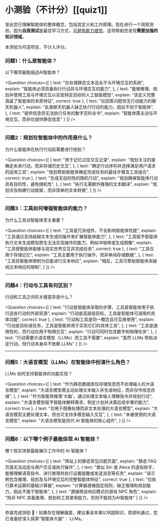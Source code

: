 # 小测验（不计分）[[quiz1]] 

至此您已理解智能体的整体概念，包括其定义和工作原理。现在进行一个简短测验，因为**自我测试**是最佳学习方式，[可避免能力错觉](https://www.coursera.org/lecture/learning-how-to-learn/illusions-of-competence-BuFzf)。这将帮助您发现**需要加强的知识领域**。

本测验为可选项目，不计入评分。

### 问题1：什么是智能体？
以下哪项最能描述AI智能体？

<Question
choices={[
{
text: "仅处理静态文本且永不与环境交互的系统",
explain: "智能体必须具备执行行动并与环境交互的能力",
},
{
text: "能够推理、规划并使用工具与环境交互以实现特定目标的人工智能模型",
explain: "该定义完整涵盖了智能体的本质特征",
correct: true
},
{
text: "仅回答问题但无行动能力的聊天机器人",
explain: "此类聊天机器人缺乏执行行动的能力，因此不同于智能体",
},
{
text: "提供信息但无法执行任务的数字百科全书",
explain: "智能体需主动与环境交互，而非仅提供静态信息"
}
]}
/>

---

### 问题2：规划在智能体中的作用是什么？
为什么智能体在执行行动前需要进行规划？

<Question
choices={[
{
text: "用于记忆过往交互记录",
explain: "规划关注的是确定未来行动，而非存储历史交互",
},
{
text: "确定行动序列并选择满足用户请求的适用工具",
explain: "规划帮助智能体确定完成任务的最佳步骤及工具组合",
correct: true
},
{
text: "生成无目的性的随机行动",
explain: "规划确保智能体行动具有目的性，避免随机性",
},
{
text: "执行无需额外推理的文本翻译",
explain: "规划涉及构建行动框架，而非简单的文本转换",
}
]}
/>

---

### 问题3：工具如何增强智能体的能力？
为什么工具对智能体至关重要？

<Question
choices={[
{
text: "工具是冗余组件，不会影响智能体性能",
explain: "工具通过支持超越文本生成的操作来扩展智能体能力",
},
{
text: "工具赋予智能体执行文本生成模型原生无法实现操作的能力，例如冲咖啡或生成图像",
explain: "工具使智能体能够与现实世界交互并完成任务",
correct: true
},
{
text: "工具仅用于存储记忆",
explain: "工具主要用于执行操作，而非单纯存储数据",
},
{
text: "工具将智能体限制为仅能进行文本响应",
explain: "相反，工具可帮助智能体突破纯文本响应的限制",
}
]}
/>

---

### 问题4：行动与工具有何区别？
行动和工具之间的关键差异是什么？

<Question
choices={[
{
text: "行动是智能体采取的步骤，工具是智能体用于执行这些行动的外部资源",
explain: "行动是高层级目标，工具是智能体可调用的具体功能",
correct: true
},
{
text: "行动和工具是同一概念且可互换使用",
explain: "行动是目标或任务，工具是智能体用于实现它们的具体工具",
},
{
text: "工具是通用性的，而行动仅用于物理交互",
explain: "行动可同时包含数字和物理任务",
},
{
text: "行动需要大语言模型（LLMs）而工具不需要",
explain: "虽然 LLMs 帮助决定行动，但行动本身并不依赖 LLMs"
}
]}
/>

---

### 问题5：大语言模型（LLMs）在智能体中扮演什么角色？
LLMs 如何支持智能体的功能实现？

<Question
choices={[
{
text: "作为静态数据库仅存储信息而不处理输入的大语言模型",
explain: "大语言模型需主动处理文本输入并生成响应，而非仅作信息存储",
},
{
text: "作为智能体推理'大脑'，通过处理文本输入理解指令并规划行动",
explain: "大语言模型赋予智能体解释需求、制定计划并决策后续步骤的能力",
correct: true
},
{
text: "仅用于图像处理而非文本处理的大语言模型",
explain: "大语言模型主要处理文本，但也可支持多模态输入交互",
},
{
text: "未被使用的大语言模型",
explain: "大语言模型是现代 AI 智能体的核心组件",
}
]}
/>

---

### 问题6：以下哪个例子最能体现 AI 智能体？
哪个现实场景最能展示工作中的 AI 智能体？

<Question
choices={[
{
text: "网站上的静态常见问题页面",
explain: "静态 FAQ 页面无法动态与用户交互或执行操作",
},
{
text: "类似 Siri 或 Alexa 的虚拟助手，能够理解语音指令、进行推理并执行设置提醒或发送消息等任务",
explain: "该示例包含推理、规划及与环境交互的完整智能体特征",
correct: true
},
{
text: "仅执行算术运算的基础计算器",
explain: "计算器遵循固定规则，缺乏推理和规划能力，因此不属于智能体",
},
{
text: "遵循预设响应模式的游戏 NPC 角色",
explain: "除非 NPC 具备推理、规划和工具使用能力，否则不能视为AI智能体"
}
]}
/>

---

恭喜完成测验 🥳！如果存在理解偏差，建议重读本章以巩固知识。若顺利通过，您已准备好深入探索"智能体大脑"： LLMs。
